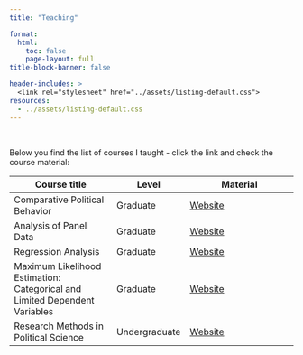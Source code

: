```yaml
---
title: "Teaching"

format: 
  html: 
    toc: false
    page-layout: full
title-block-banner: false

header-includes: >
  <link rel="stylesheet" href="../assets/listing-default.css">
resources:
  - ../assets/listing-default.css
---
```


<br>

Below you find the list of courses I taught - click the link and check the course material:

| Course title                                                               | Level         | Material                                                                       |
|---------------------------|------------------|----------------------------|
| Comparative Political Behavior                                             | Graduate      | [Website](#){target="_blank"}                                                  |
| Analysis of Panel Data                                                     | Graduate      | [Website](https://finkel-s.github.io/analysis_of_panel_data/){target="_blank"} |
| Regression Analysis                                                        | Graduate      | [Website](https://finkel-s.github.io/regression_analysis/){target="_blank"}    |
| Maximum Likelihood Estimation: Categorical and Limited Dependent Variables | Graduate      | [Website](https://finkel-s.github.io/maximum_likelihood/){target="_blank"}     |
| Research Methods in Political Science                                      | Undergraduate | [Website](#){target="_blank"}                                                  |
